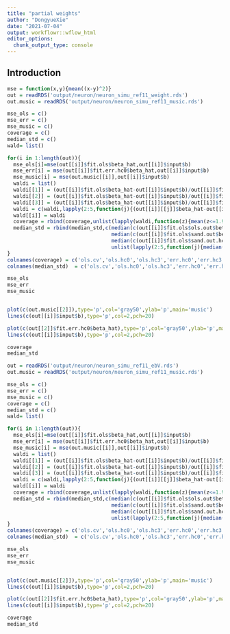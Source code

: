 ```yaml
---
title: "partial weights"
author: "DongyueXie"
date: "2021-07-04"
output: workflowr::wflow_html
editor_options:
  chunk_output_type: console
---
```


## Introduction

 

```r
mse = function(x,y){mean((x-y)^2)}
out = readRDS('output/neuron/neuron_simu_ref11_weight.rds')
out.music = readRDS('output/neuron/neuron_simu_ref11_music.rds')

mse_ols = c()
mse_err = c()
mse_music = c()
coverage = c()
median_std = c()
wald= list()

for(i in 1:length(out)){
  mse_ols[i]=mse(out[[i]]$fit.ols$beta_hat,out[[i]]$input$b)
  mse_err[i] = mse(out[[i]]$fit.err.hc0$beta_hat,out[[i]]$input$b)
  mse_music[i] = mse(out.music[[i]],out[[i]]$input$b)
  waldi = list()
  waldi[[1]] = (out[[i]]$fit.ols$beta_hat-out[[i]]$input$b)/out[[i]]$fit.ols$ols.out$beta_se
  waldi[[2]] = (out[[i]]$fit.ols$beta_hat-out[[i]]$input$b)/out[[i]]$fit.ols$sand.out$beta_se
  waldi[[3]] = (out[[i]]$fit.ols$beta_hat-out[[i]]$input$b)/out[[i]]$fit.ols$sand.out.hc3$beta_se
  waldi = c(waldi,lapply(2:5,function(j){(out[[i]][[j]]$beta_hat-out[[i]]$input$b)/out[[i]][[j]]$beta_se}))
  wald[[i]] = waldi
  coverage = rbind(coverage,unlist(lapply(waldi,function(z){mean(z<=1.96,na.rm = T)})))
  median_std = rbind(median_std,c(median(c(out[[i]]$fit.ols$ols.out$beta_se)),
                                  median(c(out[[i]]$fit.ols$sand.out$beta_se)),
                                  median(c(out[[i]]$fit.ols$sand.out.hc3$beta_se)),
                                  unlist(lapply(2:5,function(j){median(c(out[[i]][[j]]$beta_se),na.rm = T)}))))
}
colnames(coverage) = c('ols.cv','ols.hc0','ols.hc3','err.hc0','err.hc3','err.cor.hc0','err.cor.hc3')
colnames(median_std)  = c('ols.cv','ols.hc0','ols.hc3','err.hc0','err.hc3','err.cor.hc0','err.cor.hc3')

mse_ols
mse_err
mse_music


plot(c(out.music[[2]]),type='p',col='gray50',ylab='p',main='music')
lines(c(out[[i]]$input$b),type='p',col=2,pch=20)

plot(c(out[[2]]$fit.err.hc0$beta_hat),type='p',col='gray50',ylab='p',main='err')
lines(c(out[[i]]$input$b),type='p',col=2,pch=20)

coverage
median_std
```



```r
out = readRDS('output/neuron/neuron_simu_ref11_ebV.rds')
out.music = readRDS('output/neuron/neuron_simu_ref11_music.rds')

mse_ols = c()
mse_err = c()
mse_music = c()
coverage = c()
median_std = c()
wald= list()

for(i in 1:length(out)){
  mse_ols[i]=mse(out[[i]]$fit.ols$beta_hat,out[[i]]$input$b)
  mse_err[i] = mse(out[[i]]$fit.err.hc0$beta_hat,out[[i]]$input$b)
  mse_music[i] = mse(out.music[[i]],out[[i]]$input$b)
  waldi = list()
  waldi[[1]] = (out[[i]]$fit.ols$beta_hat-out[[i]]$input$b)/out[[i]]$fit.ols$ols.out$beta_se
  waldi[[2]] = (out[[i]]$fit.ols$beta_hat-out[[i]]$input$b)/out[[i]]$fit.ols$sand.out$beta_se
  waldi[[3]] = (out[[i]]$fit.ols$beta_hat-out[[i]]$input$b)/out[[i]]$fit.ols$sand.out.hc3$beta_se
  waldi = c(waldi,lapply(2:5,function(j){(out[[i]][[j]]$beta_hat-out[[i]]$input$b)/out[[i]][[j]]$beta_se}))
  wald[[i]] = waldi
  coverage = rbind(coverage,unlist(lapply(waldi,function(z){mean(z<=1.96,na.rm = T)})))
  median_std = rbind(median_std,c(median(c(out[[i]]$fit.ols$ols.out$beta_se)),
                                  median(c(out[[i]]$fit.ols$sand.out$beta_se)),
                                  median(c(out[[i]]$fit.ols$sand.out.hc3$beta_se)),
                                  unlist(lapply(2:5,function(j){median(c(out[[i]][[j]]$beta_se),na.rm = T)}))))
}
colnames(coverage) = c('ols.cv','ols.hc0','ols.hc3','err.hc0','err.hc3','err.cor.hc0','err.cor.hc3')
colnames(median_std)  = c('ols.cv','ols.hc0','ols.hc3','err.hc0','err.hc3','err.cor.hc0','err.cor.hc3')

mse_ols
mse_err
mse_music


plot(c(out.music[[2]]),type='p',col='gray50',ylab='p',main='music')
lines(c(out[[i]]$input$b),type='p',col=2,pch=20)

plot(c(out[[2]]$fit.err.hc0$beta_hat),type='p',col='gray50',ylab='p',main='err')
lines(c(out[[i]]$input$b),type='p',col=2,pch=20)

coverage
median_std
```
